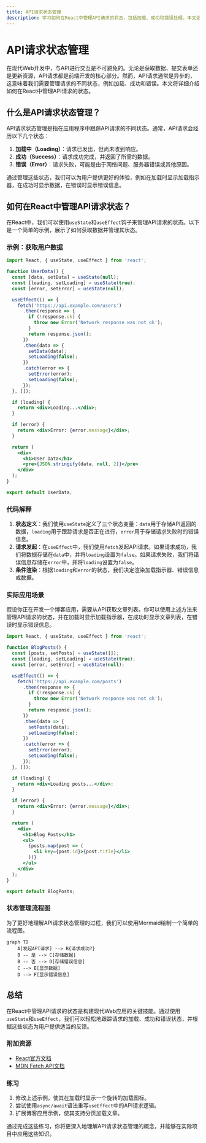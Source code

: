 ```yaml
---
title: API请求状态管理
description: 学习如何在React中管理API请求的状态，包括加载、成功和错误处理。本文适合初学者，包含代码示例和实际案例。
---
```


# API请求状态管理

在现代Web开发中，与API进行交互是不可避免的。无论是获取数据、提交表单还是更新资源，API请求都是前端开发的核心部分。然而，API请求通常是异步的，这意味着我们需要管理请求的不同状态，例如加载、成功和错误。本文将详细介绍如何在React中管理API请求的状态。

## 什么是API请求状态管理？

API请求状态管理是指在应用程序中跟踪API请求的不同状态。通常，API请求会经历以下几个状态：

1. **加载中（Loading）**：请求已发出，但尚未收到响应。
2. **成功（Success）**：请求成功完成，并返回了所需的数据。
3. **错误（Error）**：请求失败，可能是由于网络问题、服务器错误或其他原因。

通过管理这些状态，我们可以为用户提供更好的体验，例如在加载时显示加载指示器，在成功时显示数据，在错误时显示错误信息。

## 如何在React中管理API请求状态？

在React中，我们可以使用`useState`和`useEffect`钩子来管理API请求的状态。以下是一个简单的示例，展示了如何获取数据并管理其状态。

### 示例：获取用户数据

```jsx
import React, { useState, useEffect } from 'react';

function UserData() {
  const [data, setData] = useState(null);
  const [loading, setLoading] = useState(true);
  const [error, setError] = useState(null);

  useEffect(() => {
    fetch('https://api.example.com/users')
      .then(response => {
        if (!response.ok) {
          throw new Error('Network response was not ok');
        }
        return response.json();
      })
      .then(data => {
        setData(data);
        setLoading(false);
      })
      .catch(error => {
        setError(error);
        setLoading(false);
      });
  }, []);

  if (loading) {
    return <div>Loading...</div>;
  }

  if (error) {
    return <div>Error: {error.message}</div>;
  }

  return (
    <div>
      <h1>User Data</h1>
      <pre>{JSON.stringify(data, null, 2)}</pre>
    </div>
  );
}

export default UserData;
```

### 代码解释

1. **状态定义**：我们使用`useState`定义了三个状态变量：`data`用于存储API返回的数据，`loading`用于跟踪请求是否正在进行，`error`用于存储请求失败时的错误信息。
2. **请求发起**：在`useEffect`中，我们使用`fetch`发起API请求。如果请求成功，我们将数据存储在`data`中，并将`loading`设置为`false`。如果请求失败，我们将错误信息存储在`error`中，并将`loading`设置为`false`。
3. **条件渲染**：根据`loading`和`error`的状态，我们决定渲染加载指示器、错误信息或数据。

### 实际应用场景

假设你正在开发一个博客应用，需要从API获取文章列表。你可以使用上述方法来管理API请求的状态，并在加载时显示加载指示器，在成功时显示文章列表，在错误时显示错误信息。

```jsx
import React, { useState, useEffect } from 'react';

function BlogPosts() {
  const [posts, setPosts] = useState([]);
  const [loading, setLoading] = useState(true);
  const [error, setError] = useState(null);

  useEffect(() => {
    fetch('https://api.example.com/posts')
      .then(response => {
        if (!response.ok) {
          throw new Error('Network response was not ok');
        }
        return response.json();
      })
      .then(data => {
        setPosts(data);
        setLoading(false);
      })
      .catch(error => {
        setError(error);
        setLoading(false);
      });
  }, []);

  if (loading) {
    return <div>Loading posts...</div>;
  }

  if (error) {
    return <div>Error: {error.message}</div>;
  }

  return (
    <div>
      <h1>Blog Posts</h1>
      <ul>
        {posts.map(post => (
          <li key={post.id}>{post.title}</li>
        ))}
      </ul>
    </div>
  );
}

export default BlogPosts;
```

### 状态管理流程图

为了更好地理解API请求状态管理的过程，我们可以使用Mermaid绘制一个简单的流程图。

```mermaid
graph TD
    A[发起API请求] --> B{请求成功?}
    B -- 是 --> C[存储数据]
    B -- 否 --> D[存储错误信息]
    C --> E[显示数据]
    D --> F[显示错误信息]
```

## 总结

在React中管理API请求的状态是构建现代Web应用的关键技能。通过使用`useState`和`useEffect`，我们可以轻松地跟踪请求的加载、成功和错误状态，并根据这些状态为用户提供适当的反馈。

### 附加资源

- [React官方文档](https://reactjs.org/docs/hooks-effect.html)
- [MDN Fetch API文档](https://developer.mozilla.org/en-US/docs/Web/API/Fetch_API)

### 练习

1. 修改上述示例，使其在加载时显示一个旋转的加载图标。
2. 尝试使用`async/await`语法重写`useEffect`中的API请求逻辑。
3. 扩展博客应用示例，使其支持分页加载文章。

通过完成这些练习，你将更深入地理解API请求状态管理的概念，并能够在实际项目中应用这些知识。